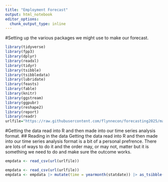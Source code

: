 ```yaml
---
title: "Employment Forecast"
output: html_notebook
editor_options: 
  chunk_output_type: inline
---
```



#Setting up the various packages we might use to make our forecast. 
```r
library(tidyverse)
library(fpp3)
library(dplyr)
library(readxl)
library(tidyr)
library(tsibble)
library(tsibbledata)
library(lubridate)
library(feasts)
library(fable)
library(knitr)
library(ggstream)
library(ggpubr)
library(reshape2)
library(report)
library(readr)
urlfile="https://raw.githubusercontent.com/flynnecon/forecasting2025/main/data_files/usndemploy.csv"
```
#Getting the data read into R and then made into our time series analysis format. 
## Reading in the data
Getting the data read into R and then made into our time series analysis format is a bit of a personal prefrence. There are lots of ways to do it and the order may, or may not, matter but it is something we need to do and make sure the outcome works. 
```r
empdata <- read_csv(url(urlfile))
```

```r
empdata <- read_csv(url(urlfile))
empdata <- empdata |> mutate(time = yearmonth(statdate)) |> as_tsibble(key=region,index=time)
```

